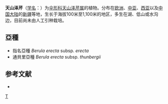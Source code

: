 {{NoteTA|G1=LS}}
{{Speciesbox
| genus = Berula
| species = erecta
| authority = (Huds.) Cov.
| image = Illustration Berula erecta0.jpg
}}

'''天山泽芹'''（[[学名|学名]]：{{lang|la|''Berula erecta''}}）为[[伞形科|伞形科]][[天山泽芹属|天山泽芹属]]的植物。分布在[[欧洲|欧洲]]、[[中亚|中亚]]、[[西亚|西亚]]以及[[中国大陆|中国大陆]]的[[新疆|新疆]]等地，生长于海拔100米至1,100米的地区，多生在湖、低山或水沟边，目前尚未由人工引种栽培。

== 亞種 ==

* 指名亞種 ''Berula erecta'' subsp. ''erecta''
* 通貝里亞種 ''Berula erecta'' subsp. ''thunbergii''

== 参考文献 ==
<div class="references-small">
* {{cite web| url =http://www.bioinfo.cn/db05/KmzwSpecies.php?action=view&id=22662| title =天山泽芹| work =《中国高等植物数据库全库》| publisher =中国科学院微生物研究所| author =昆明植物研究所| accessdate =2009-02-25| deadurl =yes| archiveurl =https://web.archive.org/web/20160305045416/http://www.bioinfo.cn/db05/KmzwSpecies.php?action=view&id=22662| archivedate =2016-03-05}}
</div>
{{Taxonbar|from=Q195416}}

[[Category:天山泽芹属|T]]


{{Apiales-stub}}